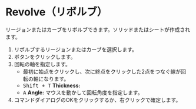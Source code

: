
# Revolve（リボルブ）

<Reference shortcut="" command="Revolve" button="コマンドバー右" />

リージョンまたはカーブをリボルブできます。ソリッドまたはシートが作成されます。

1. リボルブするリージョンまたはカーブを選択します。
2. ボタンをクリックします。
3. 回転の軸を指定します。
   - 最初に始点をクリックし、次に終点をクリックした2点をつなぐ線が回転の軸になります。
   - <kbd>Shift + T</kbd> **Thickness:**
   - <kbd>A</kbd> **Angle:** マウスを動かして回転角度を指定します。
4. コマンドダイアログのOKをクリックするか、右クリックで確定します。









